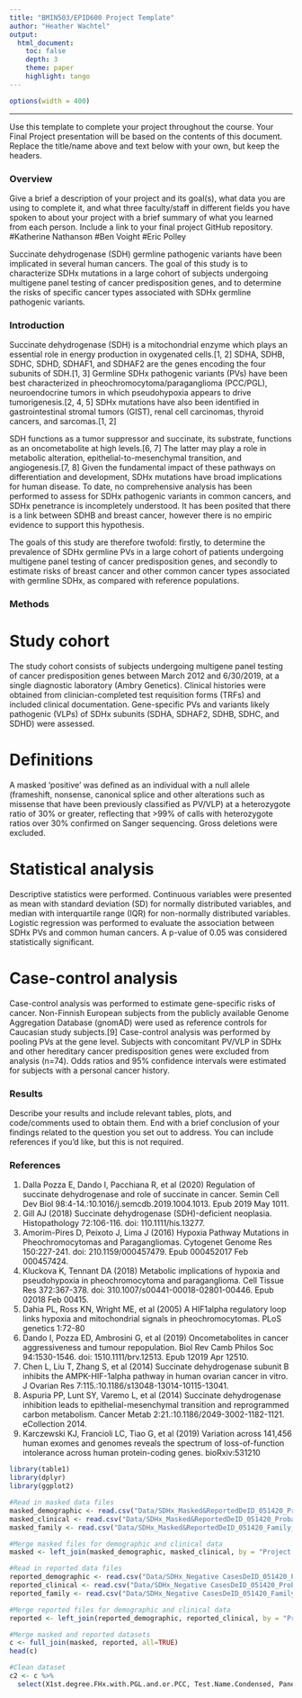 ---
title: "BMIN503/EPID600 Project Template"
author: "Heather Wachtel"
output: 
  html_document:
    toc: false 
    depth: 3 
    theme: paper 
    highlight: tango
---
```{r set-options, echo=FALSE, cache=FALSE}
options(width = 400)
```  
***
Use this template to complete your project throughout the course. Your Final Project presentation will be based on the contents of this document. Replace the title/name above and text below with your own, but keep the headers.

### Overview
Give a brief a description of your project and its goal(s), what data you are using to complete it, and what three faculty/staff in different fields you have spoken to about your project with a brief summary of what you learned from each person. Include a link to your final project GitHub repository.
#Katherine Nathanson
#Ben Voight
#Eric Polley


Succinate dehydrogenase (SDH) germline pathogenic variants have been implicated in several human cancers.  The goal of this study is to characterize SDHx mutations in a large cohort of subjects undergoing multigene panel testing of cancer predisposition genes, and to determine the risks of specific cancer types associated with SDHx germline pathogenic variants.

### Introduction 

Succinate dehydrogenase (SDH) is a mitochondrial enzyme which plays an essential role in energy production in oxygenated cells.[1, 2] SDHA, SDHB, SDHC, SDHD, SDHAF1, and SDHAF2 are the genes encoding the four subunits of SDH.[1, 3] Germline SDHx pathogenic variants (PVs) have been best characterized in pheochromocytoma/paraganglioma (PCC/PGL), neuroendocrine tumors in which pseudohypoxia appears to drive tumorigenesis.[2, 4, 5] SDHx mutations have also been identified in gastrointestinal stromal tumors (GIST), renal cell carcinomas, thyroid cancers, and sarcomas.[1, 2]  

SDH functions as a tumor suppressor and succinate, its substrate, functions as an oncometabolite at high levels.[6, 7] The latter may play a role in metabolic alteration, epithelial-to-mesenchymal transition, and angiogenesis.[7, 8]  Given the fundamental impact of these pathways on differentiation and development, SDHx mutations have broad implications for human disease.  To date, no comprehensive analysis has been performed to assess for SDHx pathogenic variants in common cancers, and SDHx penetrance is incompletely understood. It has been posited that there is a link between SDHB and breast cancer, however there is no empiric evidence to support this hypothesis. 

The goals of this study are therefore twofold: firstly, to determine the prevalence of SDHx germline PVs in a large cohort of patients undergoing multigene panel testing of cancer predisposition genes, and secondly to estimate risks of breast cancer and other common cancer types associated with germline SDHx, as compared with reference populations.

### Methods

# Study cohort
The study cohort consists of subjects undergoing multigene panel testing of cancer predisposition genes between March 2012 and 6/30/2019, at a single diagnostic laboratory (Ambry Genetics). Clinical histories were obtained from clinician-completed test requisition forms (TRFs) and included clinical documentation.  Gene-specific PVs and variants likely pathogenic (VLPs) of SDHx subunits (SDHA, SDHAF2, SDHB, SDHC, and SDHD) were assessed.  

# Definitions
A masked ‘positive’ was defined as an individual with a null allele (frameshift, nonsense, canonical splice and other alterations such as missense that have been previously classified as PV/VLP) at a heterozygote ratio of 30% or greater, reflecting that >99% of calls with heterozygote ratios over 30% confirmed on Sanger sequencing.  Gross deletions were excluded.

# Statistical analysis
Descriptive statistics were performed.  Continuous variables were presented as mean with standard deviation (SD) for normally distributed variables, and median with interquartile range (IQR) for non-normally distributed variables.  Logistic regression was performed to evaluate the association between SDHx PVs and common human cancers.  A p-value of 0.05 was considered statistically significant. 

# Case-control analysis
Case-control analysis was performed to estimate gene-specific risks of cancer.  Non-Finnish European subjects from the publicly available Genome Aggregation Database (gnomAD) were used as reference controls for Caucasian study subjects.[9] Case-control analysis was performed by pooling PVs at the gene level. Subjects with concomitant PV/VLP in SDHx and other hereditary cancer predisposition genes were excluded from analysis (n=74). Odds ratios and 95% confidence intervals were estimated for subjects with a personal cancer history. 

### Results
Describe your results and include relevant tables, plots, and code/comments used to obtain them. End with a brief conclusion of your findings related to the question you set out to address. You can include references if you'd like, but this is not required.

### References

1.	Dalla Pozza E, Dando I, Pacchiana R, et al (2020) Regulation of succinate dehydrogenase and role of succinate in cancer. Semin Cell Dev Biol 98:4-14.:10.1016/j.semcdb.2019.1004.1013. Epub 2019 May 1011.
2.	Gill AJ (2018) Succinate dehydrogenase (SDH)-deficient neoplasia. Histopathology 72:106-116. doi: 110.1111/his.13277.
3.	Amorim-Pires D, Peixoto J, Lima J (2016) Hypoxia Pathway Mutations in Pheochromocytomas and Paragangliomas. Cytogenet Genome Res 150:227-241. doi: 210.1159/000457479. Epub 000452017 Feb 000457424.
4.	Kluckova K, Tennant DA (2018) Metabolic implications of hypoxia and pseudohypoxia in pheochromocytoma and paraganglioma. Cell Tissue Res 372:367-378. doi: 310.1007/s00441-00018-02801-00446. Epub 02018 Feb 00415.
5.	Dahia PL, Ross KN, Wright ME, et al (2005) A HIF1alpha regulatory loop links hypoxia and mitochondrial signals in pheochromocytomas. PLoS genetics 1:72-80
6.	Dando I, Pozza ED, Ambrosini G, et al (2019) Oncometabolites in cancer aggressiveness and tumour repopulation. Biol Rev Camb Philos Soc 94:1530-1546. doi: 1510.1111/brv.12513. Epub 12019 Apr 12510.
7.	Chen L, Liu T, Zhang S, et al (2014) Succinate dehydrogenase subunit B inhibits the AMPK-HIF-1alpha pathway in human ovarian cancer in vitro. J Ovarian Res 7:115.:10.1186/s13048-13014-10115-13041.
8.	Aspuria PP, Lunt SY, Varemo L, et al (2014) Succinate dehydrogenase inhibition leads to epithelial-mesenchymal transition and reprogrammed carbon metabolism. Cancer Metab 2:21.:10.1186/2049-3002-1182-1121. eCollection 2014.
9.	Karczewski KJ, Francioli LC, Tiao G, et al (2019) Variation across 141,456 human exomes and genomes reveals the spectrum of loss-of-function intolerance across human protein-coding genes. bioRxiv:531210

```{r, eval = TRUE}
library(table1)
library(dplyr)
library(ggplot2)
```

```{r, eval = TRUE}
#Read in masked data files
masked_demographic <- read.csv("Data/SDHx_Masked&ReportedDeID_051420_Proband_Demographic.csv", header = TRUE)
masked_clinical <- read.csv("Data/SDHx_Masked&ReportedDeID_051420_Proband_Clinical.csv", header = TRUE)
masked_family <- read.csv("Data/SDHx_Masked&ReportedDeID_051420_Family_Clinical.csv", header = TRUE)

#Merge masked files for demographic and clinical data
masked <- left_join(masked_demographic, masked_clinical, by = "Project.ID")

#Read in reported data files
reported_demographic <- read.csv("Data/SDHx_Negative CasesDeID_051420_Proband_Demographic.csv", header = TRUE)
reported_clinical <- read.csv("Data/SDHx_Negative CasesDeID_051420_Proband_Clinical.csv", header = TRUE)
reported_family <- read.csv("Data/SDHx_Negative CasesDeID_051420_Family_Clinical.csv", header = TRUE)

#Merge reported files for demographic and clinical data
reported <- left_join(reported_demographic, reported_clinical, by = "Project.ID")

#Merge masked and reported datasets
c <- full_join(masked, reported, all=TRUE)
head(c)

#Clean dataset
c2 <- c %>%
  select(X1st.degree.FHx.with.PGL.and.or.PCC, Test.Name.Condensed, Panel.Version, Genes.Tested, Ethnicity.Condensed,  Gender, Overall.Classification, SDHA, SDHB, SDHC, SDHD, SDHAF2, SDHx.Zygosity, SDHx.Classification, SDHx.Gene, SDHx.C_variant.1, SDHx.P_variant.1, Zygosity, Classification, Gene, C_variant.1, P_variant.1, Classification.2, Gene.2, Classification.3, Gene.3, Classification.4, Gene.4, Classification.5, Gene.5, Cohort.x, Cohort.y, Cancer.Category1, Cancer.Site1, Cancer.Category2, Cancer.Site2, Cancer.Category3, Cancer.Site3, Cancer.Category4, Cancer.Site4, Cancer.Category5, Cancer.Site5, Cancer.Category6, Cancer.Site6, More_than_1_result, Details_more_than_1_result, Multiple.mutations.same.gene., Multiple_VUS_same_gene ) 


```
